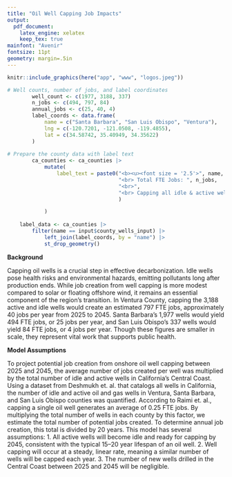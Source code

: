 ```yaml
---
title: "Oil Well Capping Job Impacts"
output:
  pdf_document:
    latex_engine: xelatex
    keep_tex: true
mainfont: "Avenir"
fontsize: 11pt
geometry: margin=.5in
---
```



```r
knitr::include_graphics(here("app", "www", "logos.jpeg"))
```

```r
# Well counts, number of jobs, and label coordinates
        well_count <- c(1977, 3188, 337)
        n_jobs <- c(494, 797, 84)
        annual_jobs <- c(25, 40, 4)
        label_coords <- data.frame(
            name = c("Santa Barbara", "San Luis Obispo", "Ventura"),
            lng = c(-120.7201, -121.0508, -119.4855),
            lat = c(34.58742, 35.40949, 34.35622)
        )
        
# Prepare the county data with label text
        ca_counties <- ca_counties |>
            mutate(
                label_text = paste0("<b><u><font size = '2.5'>", name, " County </b></u></font><br>Total Oil & Gas Wells: ", well_count,
                                    "<br> Total FTE Jobs: ", n_jobs,
                                    "<br>",
                                    "<br> Capping all idle & active wells from <br> 2025-2045 will create ", annual_jobs, " jobs/year "
                                    )

            )
        
    label_data <- ca_counties |>
        filter(name == input$county_wells_input) |>
            left_join(label_coords, by = "name") |>
            st_drop_geometry()
```

**Background**

Capping oil wells is a crucial step in effective decarbonization. Idle wells pose health risks and environmental hazards, emitting pollutants long after production ends. While job creation from well capping is more modest compared to solar or floating offshore wind, it remains an essential component of the region’s transition. In Ventura County, capping the 3,188 active and idle wells would create an estimated 797 FTE jobs, approximately 40 jobs per year from 2025 to 2045. Santa Barbara’s 1,977 wells would yield 494 FTE jobs, or 25 jobs per year, and San Luis Obispo’s 337 wells would yield 84 FTE jobs, or 4 jobs per year. Though these figures are smaller in scale, they represent vital work that supports public health.


**Model Assumptions**


To project potential job creation from onshore oil well capping between 2025 and 2045, the average number of jobs created per well was multiplied by the total number of idle and active wells in California’s Central Coast. Using a dataset from Deshmukh et. al. that catalogs all wells in California, the number of idle and active oil and gas wells in Ventura, Santa Barbara, and San Luis Obispo counties was quantified.
According to Raimi et. al., capping a single oil well generates an average of 0.25 FTE jobs. By multiplying the total number of wells in each county by this factor, we estimate the total number of potential jobs created. To determine annual job creation, this total is divided by 20 years.
This model has several assumptions:
1. All active wells will become idle and ready for capping by 2045, consistent with the typical 15–20 year lifespan of an oil well.
2. Well capping will occur at a steady, linear rate, meaning a similar number of wells will be capped each year.
3. The number of new wells drilled in the Central Coast between 2025 and 2045 will be negligible.




